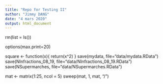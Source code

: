 ---
title: "Repo for Testing II"
author: "Jimmy DANG"
date: "4 mars 2020"
output: html_document
---
rm(list = ls())

options(max.print=20)

square <- function(x){
return(x^2)
}
save(mydata, file="data/mydata.RData")
save(NInfractions_08_19, file="data/NInfractions_08_19.RData")
save(NSupermarches, file="data/NSupermarches.RData")

mat <- matrix(1:25, ncol = 5)
sweep(mat, 1, mat, "/")





